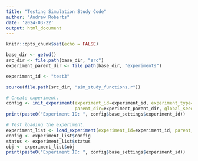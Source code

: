 ```yaml
---
title: "Testing Simulation Study Code"
author: "Andrew Roberts"
date: '2024-03-22'
output: html_document
---
```


```r
knitr::opts_chunk$set(echo = FALSE)

base_dir <- getwd()
src_dir <- file.path(base_dir, "src")
experiment_parent_dir <- file.path(base_dir, "experiments")

experiment_id <- "test3"

source(file.path(src_dir, "sim_study_functions.r"))

```


```r
# Create experiment. 
config <- init_experiment(experiment_id=experiment_id, experiment_type="llik_emulator_seq_design", 
                          parent_dir=experiment_parent_dir, global_seed=5, set_seed=TRUE, inverse_problem_seed=5L)
print(paste0("Experiment ID: ", config$base_settings$experiment_id))

# Test loading the experiment. 
experiment_list <- load_experiment(experiment_id=experiment_id, parent_dir=experiment_parent_dir, set_seed=TRUE)
config <- experiment_list$config
status <- experiment_list$status
obj <- experiment_list$obj
print(paste0("Experiment ID: ", config$base_settings$experiment_id))
```








